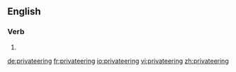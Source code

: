 ==English==

===Verb===
{{head|en}}

# {{present participle of|privateer|lang=en}}

[[de:privateering]]
[[fr:privateering]]
[[io:privateering]]
[[vi:privateering]]
[[zh:privateering]]